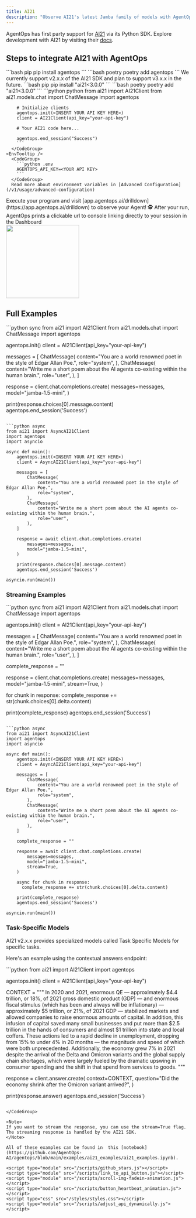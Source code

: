 ```yaml
---
title: AI21
description: "Observe AI21's latest Jamba family of models with AgentOps "
---
```



AgentOps has first party support for [AI21](https://www.ai21.com) via its Python SDK. Explore development with AI21 by visiting their [docs](https://docs.ai21.com/docs).

## Steps to integrate AI21 with AgentOps

<Steps>
  <Step title="Install the AgentOps SDK">
    <CodeGroup>
      ```bash pip 
      pip install agentops
      ```
      ```bash poetry
      poetry add agentops
      ```
    </CodeGroup>
  </Step>
  <Step title="Install the AI21 SDK">
    <Note>
      We currently support v2.x.x of the AI21 SDK and plan to support v3.x.x in the future.
    </Note>
    <CodeGroup>
      ```bash pip
      pip install "ai21<3.0.0"
      ```
      ```bash poetry
      poetry add "ai21<3.0.0"
      ```
    </CodeGroup>
  </Step>
  <Step title="Add AgentOps to your code">
    <CodeTooltip/>
      <CodeGroup>
        ```python python
        from ai21 import AI21Client
        from ai21.models.chat import ChatMessage
        import agentops

        # Initialize clients
        agentops.init(<INSERT YOUR API KEY HERE>)
        client = AI21Client(api_key="your-api-key")

        # Your AI21 code here...

        agentops.end_session("Success")
        ```
      </CodeGroup>
    <EnvTooltip />
      <CodeGroup>
        ```python .env
        AGENTOPS_API_KEY=<YOUR API KEY>
        ```
      </CodeGroup>
      Read more about environment variables in [Advanced Configuration](/v1/usage/advanced-configuration)
  </Step>
  <Step title="Run your Agent">
    Execute your program and visit [app.agentops.ai/drilldown](https://app.agentops.ai/drilldown) to observe your Agent! 🕵️
    <Tip>
      After your run, AgentOps prints a clickable url to console linking directly to your session in the Dashboard
    </Tip>
    <div/>
    <Frame type="glass" caption="Clickable link to session">
      <img height="200" src="https://github.com/AgentOps-AI/agentops/blob/main/docs/images/external/ai21/ai21-session.png?raw=true" />
    </Frame>
  </Step>
</Steps>

## Full Examples

<CodeGroup>
  ```python sync
  from ai21 import AI21Client
  from ai21.models.chat import ChatMessage
  import agentops

  agentops.init(<INSERT YOUR API KEY HERE>)
  client = AI21Client(api_key="your-api-key")

  messages = [
      ChatMessage(
          content="You are a world renowned poet in the style of Edgar Allan Poe.",
          role="system",
      ),
      ChatMessage(
          content="Write me a short poem about the AI agents co-existing within the human brain.",
          role="user",
      ),
  ]

  response = client.chat.completions.create(
      messages=messages,
      model="jamba-1.5-mini",
  )

  print(response.choices[0].message.content)
  agentops.end_session('Success')
  ```

  ```python async
  from ai21 import AsyncAI21Client
  import agentops
  import asyncio

  async def main():
      agentops.init(<INSERT YOUR API KEY HERE>)
      client = AsyncAI21Client(api_key="your-api-key")

      messages = [
          ChatMessage(
              content="You are a world renowned poet in the style of Edgar Allan Poe.",
              role="system",
          ),
          ChatMessage(
              content="Write me a short poem about the AI agents co-existing within the human brain.",
              role="user",
          ),
      ]

      response = await client.chat.completions.create(
          messages=messages,
          model="jamba-1.5-mini",
      )

      print(response.choices[0].message.content)
      agentops.end_session('Success')

  asyncio.run(main())
  ```
</CodeGroup>

### Streaming Examples

<CodeGroup>
  ```python sync
  from ai21 import AI21Client
  from ai21.models.chat import ChatMessage
  import agentops

  agentops.init(<INSERT YOUR API KEY HERE>)
  client = AI21Client(api_key="your-api-key")

  messages = [
      ChatMessage(
          content="You are a world renowned poet in the style of Edgar Allan Poe.",
          role="system",
      ),
      ChatMessage(
          content="Write me a short poem about the AI agents co-existing within the human brain.",
          role="user",
      ),
  ]

  complete_response = ""

  response = client.chat.completions.create(
      messages=messages,
      model="jamba-1.5-mini",
      stream=True,
  )

  for chunk in response:
    complete_response += str(chunk.choices[0].delta.content)

  print(complete_response)
  agentops.end_session('Success')
  ```

  ```python async
  from ai21 import AsyncAI21Client
  import agentops
  import asyncio

  async def main():
      agentops.init(<INSERT YOUR API KEY HERE>)
      client = AsyncAI21Client(api_key="your-api-key")

      messages = [
          ChatMessage(
              content="You are a world renowned poet in the style of Edgar Allan Poe.",
              role="system",
          ),
          ChatMessage(
              content="Write me a short poem about the AI agents co-existing within the human brain.",
              role="user",
          ),
      ]

      complete_response = ""

      response = await client.chat.completions.create(
          messages=messages,
          model="jamba-1.5-mini",
          stream=True,
      )

      async for chunk in response:
        complete_response += str(chunk.choices[0].delta.content)

      print(complete_response)
      agentops.end_session('Success')

  asyncio.run(main())
  ```
</CodeGroup>

### Task-Specific Models

AI21 v2.x.x provides specialized models called Task Specific Models for specific tasks.

Here's an example using the contextual answers endpoint:

<CodeGroup>
  ```python
  from ai21 import AI21Client
  import agentops

  agentops.init(<INSERT YOUR API KEY HERE>)
  client = AI21Client(api_key="your-api-key")

  CONTEXT = """
  In 2020 and 2021, enormous QE — approximately $4.4 trillion, or 18%, of 2021 gross
  domestic product (GDP) — and enormous fiscal stimulus (which has been and
  always will be inflationary) — approximately $5 trillion, or 21%, of 2021 GDP
  — stabilized markets and allowed companies to raise enormous amounts of
  capital. In addition, this infusion of capital saved many small businesses and
  put more than $2.5 trillion in the hands of consumers and almost $1 trillion into
  state and local coffers. These actions led to a rapid decline in unemployment, 
  dropping from 15% to under 4% in 20 months — the magnitude and speed of which were both
  unprecedented. Additionally, the economy grew 7% in 2021 despite the arrival of
  the Delta and Omicron variants and the global supply chain shortages, which were
  largely fueled by the dramatic upswing in consumer spending and the shift in
  that spend from services to goods.
  """

  response = client.answer.create(
      context=CONTEXT,
      question="Did the economy shrink after the Omicron variant arrived?",
  )

  print(response.answer)
  agentops.end_session('Success')
  ```

</CodeGroup>

<Note>
  If you want to stream the response, you can use the stream=True flag. The streaming response is handled by the AI21 SDK.
</Note>

All of these examples can be found in  this [notebook](https://github.com/AgentOps-AI/agentops/blob/main/examples/ai21_examples/ai21_examples.ipynb).

<script type="module" src="/scripts/github_stars.js"></script>
<script type="module" src="/scripts/link_to_api_button.js"></script>
<script type="module" src="/scripts/scroll-img-fadein-animation.js"></script>
<script type="module" src="/scripts/button_heartbeat_animation.js"></script>
<script type="css" src="/styles/styles.css"></script>
<script type="module" src="/scripts/adjust_api_dynamically.js"></script> 